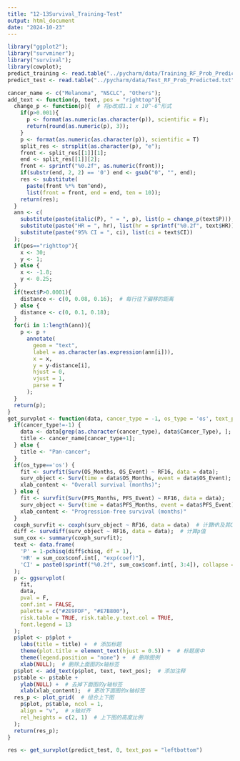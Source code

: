 ```yaml
---
title: "12-13Survival_Training-Test"
output: html_document
date: "2024-10-23"
---
```


```r
library("ggplot2");
library("survminer");
library("survival");
library(cowplot);
predict_training <- read.table("../pycharm/data/Training_RF_Prob_Predicted.txt", header = T, sep = '\t');
predict_test <- read.table("../pycharm/data/Test_RF_Prob_Predicted.txt", header = T, sep = '\t');
```

```r
cancer_name <- c("Melanoma", "NSCLC", "Others");
add_text <- function(p, text, pos = "righttop"){
  change_p <- function(p){  # 将p改成1.1 x 10^-6^形式
    if(p>0.001){
      p <- format(as.numeric(as.character(p)), scientific = F);
      return(round(as.numeric(p), 3));
    }
    p <- format(as.numeric(as.character(p)), scientific = T)
    split_res <- strsplit(as.character(p), "e");
    front <- split_res[[1]][1];
    end <- split_res[[1]][2];
    front <- sprintf("%0.2f", as.numeric(front));
    if(substr(end, 2, 2) == '0') end <- gsub("0", "", end);
    res <- substitute(
      paste(front %*% ten^end),
      list(front = front, end = end, ten = 10));
    return(res);
  }
  ann <- c(
    substitute(paste(italic(P), " = ", p), list(p = change_p(text$P))),
    substitute(paste("HR = ", hr), list(hr = sprintf("%0.2f", text$HR))),
    substitute(paste("95% CI = ", ci), list(ci = text$CI))
  );
  if(pos=="righttop"){
    x <- 30;
    y <- 1;
  } else {
    x <- -1.8;
    y <- 0.25;
  }
  if(text$P>0.0001){
    distance <- c(0, 0.08, 0.16);  # 每行往下偏移的距离
  } else {
    distance <- c(0, 0.1, 0.18);
  }
  for(i in 1:length(ann)){
    p <- p +
      annotate(
        geom = "text",
        label = as.character(as.expression(ann[i])),
        x = x,
        y = y-distance[i],
        hjust = 0,
        vjust = 1,
        parse = T
      );
  }
  return(p);
}
get_survplot <- function(data, cancer_type = -1, os_type = 'os', text_pos = "righttop"){
  if(cancer_type!=-1) {
    data <- data[grep(as.character(cancer_type), data$Cancer_Type), ];
    title <- cancer_name[cancer_type+1];
  } else {
    title <- "Pan-cancer";
  }
  if(os_type=='os') {
    fit <- survfit(Surv(OS_Months, OS_Event) ~ RF16, data = data);
    surv_object <- Surv(time = data$OS_Months, event = data$OS_Event);
    xlab_content <- "Overall survival (months)";
  } else {
    fit <- survfit(Surv(PFS_Months, PFS_Event) ~ RF16, data = data);
    surv_object <- Surv(time = data$PFS_Months, event = data$PFS_Event);
    xlab_content <- "Progression-free survival (months)"
  }
  coxph_survfit <- coxph(surv_object ~ RF16, data = data)  # 计算HR及其CI
  diff <- survdiff(surv_object ~ RF16, data = data);  # 计算p值
  sum_cox <- summary(coxph_survfit);
  text <- data.frame(
    'P' = 1-pchisq(diff$chisq, df = 1),
    'HR' = sum_cox$conf.int[, "exp(coef)"],
    'CI' = paste0(sprintf("%0.2f", sum_cox$conf.int[, 3:4]), collapse = '-')
  );
  p <- ggsurvplot(
    fit, 
    data, 
    pval = F, 
    conf.int = FALSE, 
    palette = c("#2E9FDF", "#E7B800"),
    risk.table = TRUE, risk.table.y.text.col = TRUE,
    font.legend = 13
  );
  p$plot <- p$plot + 
    labs(title = title) +  # 添加标题
    theme(plot.title = element_text(hjust = 0.5)) +  # 标题居中
    theme(legend.position = "none") +  # 删除图例
    xlab(NULL);  # 删除上面图的x轴标签
  p$plot <- add_text(p$plot, text, text_pos);  # 添加注释
  p$table <- p$table + 
    ylab(NULL) +  # 去掉下面图的y轴标签
    xlab(xlab_content);  # 更改下面图的x轴标签
  res_p <- plot_grid(  # 组合上下图
    p$plot, p$table, ncol = 1, 
    align = "v",  # x轴对齐
    rel_heights = c(2, 1)  # 上下图的高度比例
  );
  return(res_p);
}
```

```r
res <- get_survplot(predict_test, 0, text_pos = "leftbottom")

```

